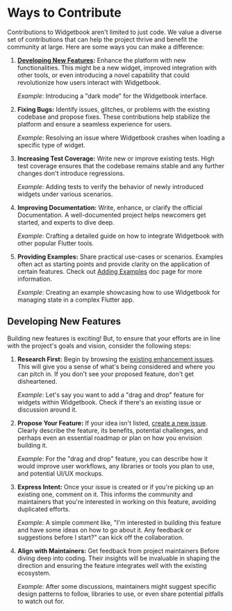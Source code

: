 # Ways to Contribute

Contributions to Widgetbook aren't limited to just code. We value a diverse set
of contributions that can help the project thrive and benefit the community at
large. Here are some ways you can make a difference:

1. **[Developing New Features](#developing-new-features):** Enhance the platform
   with new functionalities. This might be a new widget, improved integration
   with other tools, or even introducing a novel capability that could
   revolutionize how users interact with Widgetbook.

   _Example_: Introducing a "dark mode" for the Widgetbook interface.

2. **Fixing Bugs:** Identify issues, glitches, or problems with the existing
   codebase and propose fixes. These contributions help stabilize the platform
   and ensure a seamless experience for users.

   _Example_: Resolving an issue where Widgetbook crashes when loading a
   specific type of widget.

3. **Increasing Test Coverage:** Write new or improve existing tests. High test
   coverage ensures that the codebase remains stable and any further changes
   don't introduce regressions.

   _Example_: Adding tests to verify the behavior of newly introduced widgets
   under various scenarios.

4. **Improving Documentation:** Write, enhance, or clarify the official
   Documentation. A well-documented project helps newcomers get started, and
   experts to dive deep.

   _Example_: Crafting a detailed guide on how to integrate Widgetbook with
   other popular Flutter tools.

5. **Providing Examples:** Share practical use-cases or scenarios. Examples
   often act as starting points and provide clarity on the application of
   certain features. Check out [Adding Examples](/contribute/adding-example) doc
   page for more information.

   _Example_: Creating an example showcasing how to use Widgetbook for managing
   state in a complex Flutter app.

## Developing New Features

Building new features is exciting! But, to ensure that your efforts are in line
with the project's goals and vision, consider the following steps:

1. **Research First:** Begin by browsing the
   [existing enhancement issues](https://github.com/widgetbook/widgetbook/labels/enhancement).
   This will give you a sense of what's being considered and where you can pitch
   in. If you don't see your proposed feature, don't get disheartened.

   _Example_: Let's say you want to add a "drag and drop" feature for widgets
   within Widgetbook. Check if there's an existing issue or discussion around
   it.

2. **Propose Your Feature:** If your idea isn't listed,
   [create a new issue](https://github.com/widgetbook/widgetbook/issues/new).
   Clearly describe the feature, its benefits, potential challenges, and perhaps
   even an essential roadmap or plan on how you envision building it.

   _Example_: For the "drag and drop" feature, you can describe how it would
   improve user workflows, any libraries or tools you plan to use, and potential
   UI/UX mockups.

3. **Express Intent:** Once your issue is created or if you're picking up an
   existing one, comment on it. This informs the community and maintainers that
   you're interested in working on this feature, avoiding duplicated efforts.

   _Example_: A simple comment like, "I'm interested in building this feature
   and have some ideas on how to go about it. Any feedback or suggestions before
   I start?" can kick off the collaboration.

4. **Align with Maintainers:** Get feedback from project maintainers Before
   diving deep into coding. Their insights will be invaluable in shaping the
   direction and ensuring the feature integrates well with the existing
   ecosystem.

   _Example_: After some discussions, maintainers might suggest specific design
   patterns to follow, libraries to use, or even share potential pitfalls to
   watch out for.
